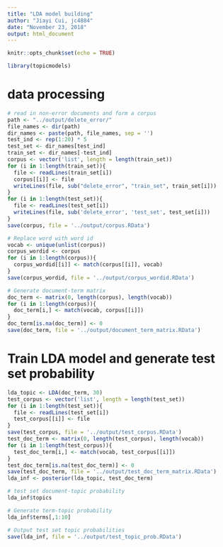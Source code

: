 ```yaml
---
title: "LDA model building"
author: "Jiayi Cui, jc4884"
date: "November 23, 2018"
output: html_document
---
```


```r
knitr::opts_chunk$set(echo = TRUE)
```

```r
library(topicmodels)
```

# data processing
```r
# read in non-error documents and form a corpus
path <- "../output/delete_error/"
file_names <- dir(path)
dir_names <- paste(path, file_names, sep = '')
test_ind <- rep(1:20) * 5
test_set <- dir_names[test_ind]
train_set <- dir_names[-test_ind]
corpus <- vector('list', length = length(train_set))
for (i in 1:length(train_set)){
  file <- readLines(train_set[i])
  corpus[[i]] <- file
  writeLines(file, sub("delete_error", "train_set", train_set[i]))
}
for (i in 1:length(test_set)){
  file <- readLines(test_set[i])
  writeLines(file, sub('delete_error', 'test_set', test_set[i]))
}
save(corpus, file = '../output/corpus.RData')
```


```r
# Replace word with word id
vocab <- unique(unlist(corpus))
corpus_wordid <- corpus
for (i in 1:length(corpus)){
  corpus_wordid[[i]] <- match(corpus[[i]], vocab)
}
save(corpus_wordid, file = '../output/corpus_wordid.RData')
```


```r
# Generate document-term matrix
doc_term <- matrix(0, length(corpus), length(vocab))
for (i in 1:length(corpus)){
  doc_term[i,] <- match(vocab, corpus[[i]])
}
doc_term[is.na(doc_term)] <- 0
save(doc_term, file = '../output/document_term_matrix.RData')
```

# Train LDA model and generate test set probability
```r
lda_topic <- LDA(doc_term, 30)
test_corpus <- vector('list', length = length(test_set))
for (i in 1:length(test_set)){
  file <- readLines(test_set[i])
  test_corpus[[i]] <- file
}
save(test_corpus, file = '../output/test_corpus.RData')
test_doc_term <- matrix(0, length(test_corpus), length(vocab))
for (i in 1:length(test_corpus)){
  test_doc_term[i,] <- match(vocab, test_corpus[[i]])
}
test_doc_term[is.na(test_doc_term)] <- 0
save(test_doc_term, file = '../output/test_doc_term_matrix.RData')
lda_inf <- posterior(lda_topic, test_doc_term)
```

```r
# test set document-topic probability
lda_inf$topics
```

```r
# Generate term-topic probability
lda_inf$terms[,1:10]
```

```r
# Output test set topic probabilities
save(lda_inf, file = '../output/test_topic_prob.RData')
```

